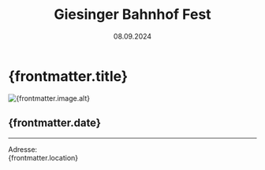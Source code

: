 ﻿---
draft: false
history: false
layout: ../../layouts/BlogLayout.astro
publishedDate: 2024-09-08
date: 08.09.2024
uhrzeit: 
title: Giesinger Bahnhof Fest
description: Fest am Giesinger Bahnhof
location: Giesinger Bahnhofplatz, 81539 München
keywords: Giesinger Bahnhof Fest, München
link: 
linktext: 
image:
  src: /images/ical.png
  alt: Giesinger Bahnhof Fest
---

#  {frontmatter.title}

<div id="toc">
    <Image
      src={frontmatter.image.src}
      width={1000}
      height="auto"
      quality={95}
      format = "webp"
      class = "rounded-xl"
      alt={frontmatter.image.alt}
    />
</div>

## {frontmatter.date}



---


Adresse: <br /> {frontmatter.location}
<br />
